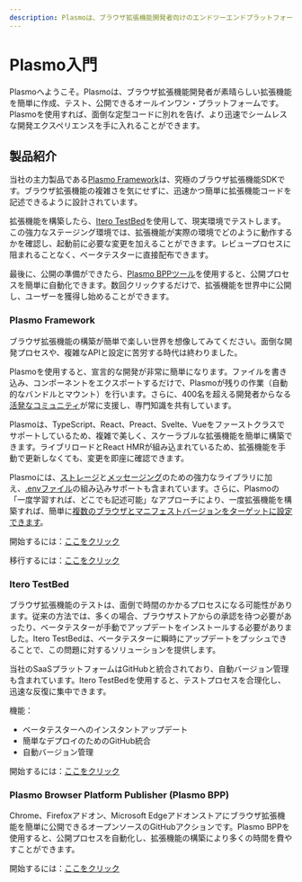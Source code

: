 ```yaml
---
description: Plasmoは、ブラウザ拡張機能開発者向けのエンドツーエンドプラットフォームです。ブラウザ拡張機能の構築、テスト、配布を最も簡単に実現します。
---
```



# Plasmo入門

<ShieldBanners socialOnly />

Plasmoへようこそ。Plasmoは、ブラウザ拡張機能開発者が素晴らしい拡張機能を簡単に作成、テスト、公開できるオールインワン・プラットフォームです。Plasmoを使用すれば、面倒な定型コードに別れを告げ、より迅速でシームレスな開発エクスペリエンスを手に入れることができます。

## 製品紹介

当社の主力製品である[Plasmo Framework](#plasmo-framework)は、究極のブラウザ拡張機能SDKです。ブラウザ拡張機能の複雑さを気にせずに、迅速かつ簡単に拡張機能コードを記述できるように設計されています。

拡張機能を構築したら、[Itero TestBed](#itero-testbed)を使用して、現実環境でテストします。この強力なステージング環境では、拡張機能が実際の環境でどのように動作するかを確認し、起動前に必要な変更を加えることができます。レビュープロセスに阻まれることなく、ベータテスターに直接配布できます。

最後に、公開の準備ができたら、[Plasmo BPPツール](#plasmo-browser-platform-publisher)を使用すると、公開プロセスを簡単に自動化できます。数回クリックするだけで、拡張機能を世界中に公開し、ユーザーを獲得し始めることができます。

### Plasmo Framework

ブラウザ拡張機能の構築が簡単で楽しい世界を想像してみてください。面倒な開発プロセスや、複雑なAPIと設定に苦労する時代は終わりました。

Plasmoを使用すると、宣言的な開発が非常に簡単になります。ファイルを書き込み、コンポーネントをエクスポートするだけで、Plasmoが残りの作業（自動的なバンドルとマウント）を行います。さらに、400名を超える開発者からなる[活発なコミュニティ](https://www.plasmo.com/s/d)が常に支援し、専門知識を共有しています。

Plasmoは、TypeScript、React、Preact、Svelte、Vueをファーストクラスでサポートしているため、複雑で美しく、スケーラブルな拡張機能を簡単に構築できます。ライブリロードとReact HMRが組み込まれているため、拡張機能を手動で更新しなくても、変更を即座に確認できます。

Plasmoには、[ストレージ](/framework/storage)と[メッセージング](/framework/messaging)のための強力なライブラリに加え、[.envファイル](/framework/env)の組み込みサポートも含まれています。さらに、Plasmoの「一度学習すれば、どこでも記述可能」なアプローチにより、一度拡張機能を構築すれば、簡単に[複数のブラウザとマニフェストバージョンをターゲットに設定できます](/framework/workflows/build#with-a-specific-target)。

開始するには：[ここをクリック](/framework#getting-started)

移行するには：[ここをクリック](/quickstarts/migrate-to-plasmo)

### Itero TestBed

ブラウザ拡張機能のテストは、面倒で時間のかかるプロセスになる可能性があります。従来の方法では、多くの場合、ブラウザストアからの承認を待つ必要があったり、ベータテスターが手動でアップデートをインストールする必要がありました。Itero TestBedは、ベータテスターに瞬時にアップデートをプッシュできることで、この問題に対するソリューションを提供します。

当社のSaaSプラットフォームはGitHubと統合されており、自動バージョン管理も含まれています。Itero TestBedを使用すると、テストプロセスを合理化し、迅速な反復に集中できます。

機能：

- ベータテスターへのインスタントアップデート
- 簡単なデプロイのためのGitHub統合
- 自動バージョン管理

開始するには：[ここをクリック](/itero)

### Plasmo Browser Platform Publisher (Plasmo BPP)

Chrome、Firefoxアドオン、Microsoft Edgeアドオンストアにブラウザ拡張機能を簡単に公開できるオープンソースのGitHubアクションです。Plasmo BPPを使用すると、公開プロセスを自動化し、拡張機能の構築により多くの時間を費やすことができます。

開始するには：[ここをクリック](/framework/workflows/submit)
